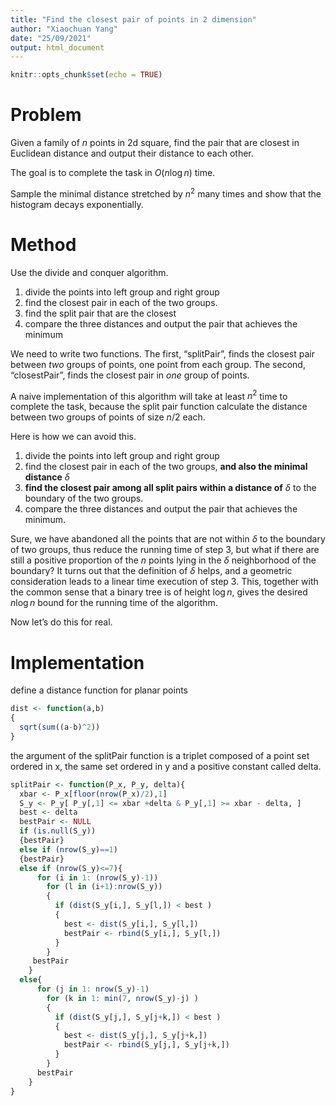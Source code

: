 ```yaml
---
title: "Find the closest pair of points in 2 dimension"
author: "Xiaochuan Yang"
date: "25/09/2021"
output: html_document
---
```


```r
knitr::opts_chunk$set(echo = TRUE)
```

# Problem

Given a family of $n$ points in 2d square, find the pair that are closest in Euclidean distance and output their distance to each other.

The goal is to complete the task in $O(n\log n)$ time.

Sample the minimal distance stretched by $n^2$ many times and show that the histogram decays exponentially.

# Method

Use the divide and conquer algorithm.

1.  divide the points into left group and right group
2.  find the closest pair in each of the two groups.
3.  find the split pair that are the closest
4.  compare the three distances and output the pair that achieves the minimum

We need to write two functions. The first, "splitPair", finds the closest pair between *two* groups of points, one point from each group. The second, "closestPair", finds the closest pair in *one* group of points.

A naive implementation of this algorithm will take at least $n^2$ time to complete the task, because the split pair function calculate the distance between two groups of points of size $n/2$ each.

Here is how we can avoid this.

1.  divide the points into left group and right group
2.  find the closest pair in each of the two groups, **and also the minimal distance** $\delta$
3.  **find the closest pair among all split pairs within a distance of** $\delta$ to the boundary of the two groups.
4.  compare the three distances and output the pair that achieves the minimum.

Sure, we have abandoned all the points that are not within $\delta$ to the boundary of two groups, thus reduce the running time of step 3, but what if there are still a positive proportion of the $n$ points lying in the $\delta$ neighborhood of the boundary? It turns out that the definition of $\delta$ helps, and a geometric consideration leads to a linear time execution of step 3. This, together with the common sense that a binary tree is of height $\log n$, gives the desired $n\log n$ bound for the running time of the algorithm.

Now let's do this for real.

# Implementation

define a distance function for planar points

```r
dist <- function(a,b)
{
  sqrt(sum((a-b)^2))
}
```

the argument of the splitPair function is a triplet composed of a point set ordered in x, the same set ordered in y and a positive constant called delta.

```r
splitPair <- function(P_x, P_y, delta){
  xbar <- P_x[floor(nrow(P_x)/2),1]
  S_y <- P_y[ P_y[,1] <= xbar +delta & P_y[,1] >= xbar - delta, ]
  best <- delta
  bestPair <- NULL
  if (is.null(S_y))
  {bestPair}
  else if (nrow(S_y)==1)
  {bestPair}
  else if (nrow(S_y)<=7){
      for (i in 1: (nrow(S_y)-1))
        for (l in (i+1):nrow(S_y))
        {
          if (dist(S_y[i,], S_y[l,]) < best )
          {
            best <- dist(S_y[i,], S_y[l,])
            bestPair <- rbind(S_y[i,], S_y[l,])
          }
        }
     bestPair
    }
  else{
      for (j in 1: nrow(S_y)-1)
        for (k in 1: min(7, nrow(S_y)-j) )
        {
          if (dist(S_y[j,], S_y[j+k,]) < best )
          {
            best <- dist(S_y[j,], S_y[j+k,])
            bestPair <- rbind(S_y[j,], S_y[j+k,])
          }
        }
      bestPair
    }
}
```
